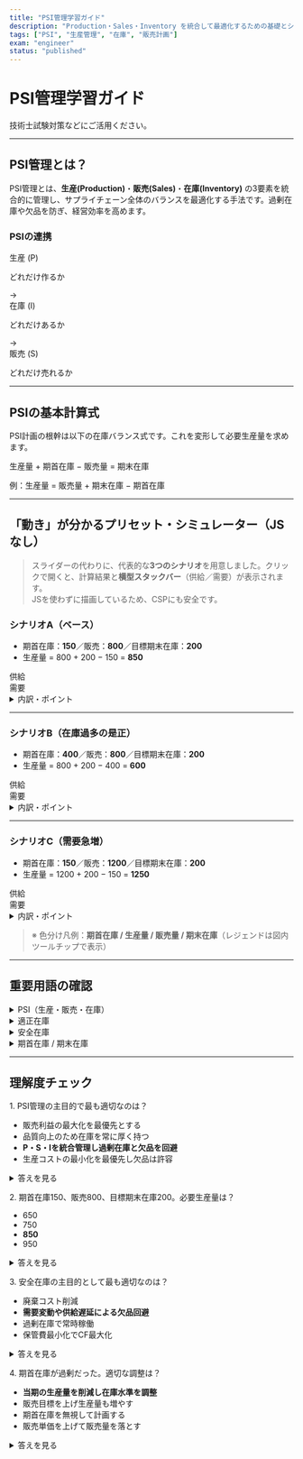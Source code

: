 ```yaml
---
title: "PSI管理学習ガイド"
description: "Production・Sales・Inventory を統合して最適化するための基礎とシミュレーター"
tags: ["PSI", "生産管理", "在庫", "販売計画"]
exam: "engineer"
status: "published"
---
```


# PSI管理学習ガイド

技術士試験対策などにご活用ください。

---

## PSI管理とは？

PSI管理とは、**生産(Production)**・**販売(Sales)**・**在庫(Inventory)** の3要素を統合的に管理し、サプライチェーン全体のバランスを最適化する手法です。過剰在庫や欠品を防ぎ、経営効率を高めます。

<div className="mt-6">
  <h3 className="font-semibold text-lg mb-3">PSIの連携</h3>
  <div className="flex flex-col md:flex-row items-center justify-around bg-slate-200 p-4 rounded-lg text-center">
    <div className="p-4 rounded-lg bg-blue-100 text-blue-800 w-40 mb-2 md:mb-0">
      <span className="font-bold text-xl">生産 (P)</span>
      <p className="text-sm">どれだけ作るか</p>
    </div>
    <div className="text-2xl font-mono text-slate-500 mx-4">→</div>
    <div className="p-4 rounded-lg bg-green-100 text-green-800 w-40 mb-2 md:mb-0">
      <span className="font-bold text-xl">在庫 (I)</span>
      <p className="text-sm">どれだけあるか</p>
    </div>
    <div className="text-2xl font-mono text-slate-500 mx-4">→</div>
    <div className="p-4 rounded-lg bg-amber-100 text-amber-800 w-40">
      <span className="font-bold text-xl">販売 (S)</span>
      <p className="text-sm">どれだけ売れるか</p>
    </div>
  </div>
</div>

---

## PSIの基本計算式

PSI計画の根幹は以下の在庫バランス式です。これを変形して必要生産量を求めます。

<div className="bg-slate-100 p-4 rounded-lg text-center">
  <p className="text-lg md:text-xl font-mono text-slate-700 tracking-tight">
    生産量 + 期首在庫 − 販売量 = 期末在庫
  </p>
</div>

<p className="mt-4 text-sm text-slate-600">
  例：<span className="font-mono">生産量 = 販売量 + 期末在庫 − 期首在庫</span>
</p>

---

## 「動き」が分かるプリセット・シミュレーター（JSなし）

> スライダーの代わりに、代表的な**3つのシナリオ**を用意しました。クリックで開くと、計算結果と**横型スタックバー**（供給／需要）が表示されます。  
> JSを使わずに描画しているため、CSPにも安全です。

### シナリオA（ベース）
- 期首在庫：**150**／販売：**800**／目標期末在庫：**200**  
- 生産量 = 800 + 200 − 150 = **850**

<div className="grid grid-cols-1 md:grid-cols-[80px_1fr] gap-3 my-3">
  <div className="text-sm text-right text-slate-600 md:self-center">供給</div>
  <div className="h-6 rounded overflow-hidden bg-slate-200">
    <span style={{width:"15%"}} className="inline-block h-full" title="期首在庫 150"></span>
    <span style={{width:"85%"}} className="inline-block h-full" title="生産量 850"></span>
  </div>

  <div className="text-sm text-right text-slate-600 md:self-center">需要</div>
  <div className="h-6 rounded overflow-hidden bg-slate-200">
    <span style={{width:"80%"}} className="inline-block h-full" title="販売量 800"></span>
    <span style={{width:"20%"}} className="inline-block h-full" title="期末在庫 200"></span>
  </div>
</div>

<details className="bg-white p-4 rounded-lg border">
  <summary className="cursor-pointer font-semibold">内訳・ポイント</summary>
  <ul className="list-disc list-inside text-slate-600 mt-2">
    <li>供給（期首在庫＋生産）＝ <b>1000</b>、需要（販売＋期末在庫）＝ <b>1000</b> でバランス。</li>
    <li>在庫をやや積み増ししつつ、販売要求を満たしています。</li>
  </ul>
</details>

---

### シナリオB（在庫過多の是正）
- 期首在庫：**400**／販売：**800**／目標期末在庫：**200**  
- 生産量 = 800 + 200 − 400 = **600**

<div className="grid grid-cols-1 md:grid-cols-[80px_1fr] gap-3 my-3">
  <div className="text-sm text-right text-slate-600 md:self-center">供給</div>
  <div className="h-6 rounded overflow-hidden bg-slate-200">
    <span style={{width:"40%"}} className="inline-block h-full" title="期首在庫 400"></span>
    <span style={{width:"60%"}} className="inline-block h-full" title="生産量 600"></span>
  </div>

  <div className="text-sm text-right text-slate-600 md:self-center">需要</div>
  <div className="h-6 rounded overflow-hidden bg-slate-200">
    <span style={{width:"80%"}} className="inline-block h-full" title="販売量 800"></span>
    <span style={{width:"20%"}} className="inline-block h-full" title="期末在庫 200"></span>
  </div>
</div>

<details className="bg-white p-4 rounded-lg border">
  <summary className="cursor-pointer font-semibold">内訳・ポイント</summary>
  <ul className="list-disc list-inside text-slate-600 mt-2">
    <li>在庫過多なので、生産を抑制（<b>600</b>）して在庫水準を調整。</li>
    <li>販売計画は維持しつつ、目標期末在庫に着地させています。</li>
  </ul>
</details>

---

### シナリオC（需要急増）
- 期首在庫：**150**／販売：**1200**／目標期末在庫：**200**  
- 生産量 = 1200 + 200 − 150 = **1250**

<div className="grid grid-cols-1 md:grid-cols-[80px_1fr] gap-3 my-3">
  <div className="text-sm text-right text-slate-600 md:self-center">供給</div>
  <div className="h-6 rounded overflow-hidden bg-slate-200">
    <span style={{width:"10.7%"}} className="inline-block h-full" title="期首在庫 150"></span>
    <span style={{width:"89.3%"}} className="inline-block h-full" title="生産量 1250"></span>
  </div>

  <div className="text-sm text-right text-slate-600 md:self-center">需要</div>
  <div className="h-6 rounded overflow-hidden bg-slate-200">
    <span style={{width:"85.7%"}} className="inline-block h-full" title="販売量 1200"></span>
    <span style={{width:"14.3%"}} className="inline-block h-full" title="期末在庫 200"></span>
  </div>
</div>

<details className="bg-white p-4 rounded-lg border">
  <summary className="cursor-pointer font-semibold">内訳・ポイント</summary>
  <ul className="list-disc list-inside text-slate-600 mt-2">
    <li>需要急増に対応するため、生産を大きく上積み（<b>1250</b>）。</li>
    <li>必要に応じて残業・外注・在庫政策（安全在庫の見直し）も検討対象。</li>
  </ul>
</details>

> ※ 色分け凡例：**期首在庫 / 生産量 / 販売量 / 期末在庫**（レジェンドは図内ツールチップで表示）

---

## 重要用語の確認

<details className="bg-white p-5 rounded-lg shadow-sm mb-2">
  <summary className="cursor-pointer font-semibold">PSI（生産・販売・在庫）</summary>
  <p className="mt-2 text-slate-600">
    Production / Sales / Inventory の頭文字。3指標を統合的に管理する考え方。
  </p>
</details>

<details className="bg-white p-5 rounded-lg shadow-sm mb-2">
  <summary className="cursor-pointer font-semibold">適正在庫</summary>
  <p className="mt-2 text-slate-600">
    欠品を起こさず、かつ過剰在庫によるコスト増も招かない在庫水準。
  </p>
</details>

<details className="bg-white p-5 rounded-lg shadow-sm mb-2">
  <summary className="cursor-pointer font-semibold">安全在庫</summary>
  <p className="mt-2 text-slate-600">
    需要変動や供給遅延に備える緩衝在庫。
  </p>
</details>

<details className="bg-white p-5 rounded-lg shadow-sm">
  <summary className="cursor-pointer font-semibold">期首在庫 / 期末在庫</summary>
  <p className="mt-2 text-slate-600">
    期間の始まり/終わりの在庫量。期末在庫は次期の期首在庫となる。
  </p>
</details>

---

## 理解度チェック

<div className="bg-white p-6 rounded-lg shadow-sm">
  <div className="mb-4">
    <p className="font-semibold mb-2">1. PSI管理の主目的で最も適切なのは？</p>
    <ul className="list-disc list-inside text-slate-700">
      <li>販売利益の最大化を最優先とする</li>
      <li>品質向上のため在庫を常に厚く持つ</li>
      <li><b>P・S・Iを統合管理し過剰在庫と欠品を回避</b></li>
      <li>生産コストの最小化を最優先し欠品は許容</li>
    </ul>
    <details className="mt-2">
      <summary className="cursor-pointer inline-block bg-slate-200 px-3 py-1 rounded">答えを見る</summary>
      <div className="mt-2 text-slate-700">
        正解：<b>「P・S・Iを統合管理し過剰在庫と欠品を回避」</b>。3要素のバランス最適化が核です。
      </div>
    </details>
  </div>

  <div className="mb-4">
    <p className="font-semibold mb-2">2. 期首在庫150、販売800、目標期末在庫200。必要生産量は？</p>
    <ul className="list-disc list-inside text-slate-700">
      <li>650</li><li>750</li><li><b>850</b></li><li>950</li>
    </ul>
    <details className="mt-2">
      <summary className="cursor-pointer inline-block bg-slate-200 px-3 py-1 rounded">答えを見る</summary>
      <div className="mt-2 text-slate-700">
        正解：<b>850</b>（生産量 = 800 + 200 − 150）
      </div>
    </details>
  </div>

  <div className="mb-4">
    <p className="font-semibold mb-2">3. 安全在庫の主目的として最も適切なのは？</p>
    <ul className="list-disc list-inside text-slate-700">
      <li>廃棄コスト削減</li>
      <li><b>需要変動や供給遅延による欠品回避</b></li>
      <li>過剰在庫で常時稼働</li>
      <li>保管費最小化でCF最大化</li>
    </ul>
    <details className="mt-2">
      <summary className="cursor-pointer inline-block bg-slate-200 px-3 py-1 rounded">答えを見る</summary>
      <div className="mt-2 text-slate-700">
        正解：<b>需要変動や供給遅延による欠品回避</b>。不確実性に備えるバッファです。
      </div>
    </details>
  </div>

  <div>
    <p className="font-semibold mb-2">4. 期首在庫が過剰だった。適切な調整は？</p>
    <ul className="list-disc list-inside text-slate-700">
      <li><b>当期の生産量を削減し在庫水準を調整</b></li>
      <li>販売目標を上げ生産量も増やす</li>
      <li>期首在庫を無視して計画する</li>
      <li>販売単価を上げて販売量を落とす</li>
    </ul>
    <details className="mt-2">
      <summary className="cursor-pointer inline-block bg-slate-200 px-3 py-1 rounded">答えを見る</summary>
      <div className="mt-2 text-slate-700">
        正解：<b>当期の生産量を削減</b>。過剰在庫の直接的対策です（販売増との併用も有効）。
      </div>
    </details>
  </div>
</div>
